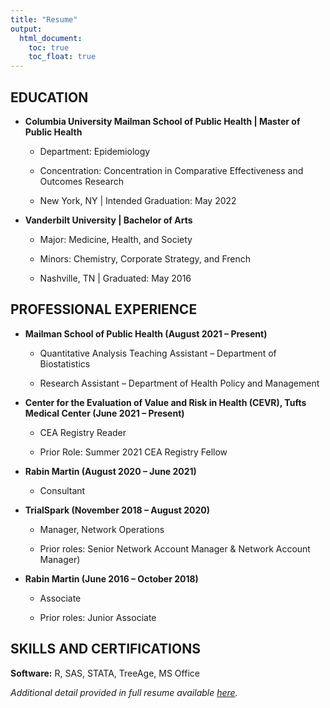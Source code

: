 ```yaml
---
title: "Resume"
output: 
  html_document:
    toc: true
    toc_float: true
---
```


## EDUCATION

*   **Columbia University Mailman School of Public Health | Master of Public Health**

    * Department: Epidemiology 
    
    * Concentration: Concentration in Comparative Effectiveness and Outcomes Research
    
    * New York, NY | Intended Graduation: May 2022

*   **Vanderbilt University | Bachelor of Arts**

    * Major: Medicine, Health, and Society 

    * Minors: Chemistry, Corporate Strategy, and French

    * Nashville, TN | Graduated: May 2016

## PROFESSIONAL EXPERIENCE 

*   **Mailman School of Public Health (August 2021 – Present)**

    * Quantitative Analysis Teaching Assistant – Department of Biostatistics 
      
    * Research Assistant – Department of Health Policy and Management
      
*   **Center for the Evaluation of Value and Risk in Health (CEVR), Tufts Medical Center (June 2021 – Present)**

    * CEA Registry Reader 
    
    * Prior Role: Summer 2021 CEA Registry Fellow

*   **Rabin Martin (August 2020 – June 2021)**

    * Consultant 

*   **TrialSpark (November 2018 – August 2020)**

    * Manager, Network Operations 

    * Prior roles: Senior Network Account Manager & Network Account Manager) 
    
*   **Rabin Martin (June 2016 – October 2018)**
    
    * Associate 

    * Prior roles: Junior Associate 

## SKILLS AND CERTIFICATIONS 

**Software:** R, SAS, STATA, TreeAge, MS Office

*Additional detail provided in full resume available [here](static/resume.pdf).*

